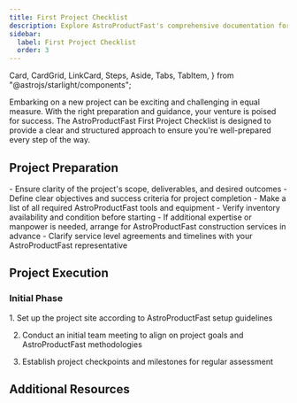 ```yaml
---
title: First Project Checklist
description: Explore AstroProductFast's comprehensive documentation for an in-depth look at our premium tools and construction services. 
sidebar:
  label: First Project Checklist
  order: 3
---
```

  Card,
  CardGrid,
  LinkCard,
  Steps,
  Aside,
  Tabs,
  TabItem,
} from "@astrojs/starlight/components";

Embarking on a new project can be exciting and challenging in equal measure. With the right preparation and guidance, your venture is poised for success. The AstroProductFast First Project Checklist is designed to provide a clear and structured approach to ensure you're well-prepared every step of the way.

## Project Preparation

<CardGrid>
  <Card title="Scope and Objectives">
    - Ensure clarity of the project's scope, deliverables, and desired outcomes
    - Define clear objectives and success criteria for project completion
  </Card>
  <Card title="Tools and Equipment">
    - Make a list of all required AstroProductFast tools and equipment
    - Verify inventory availability and condition before starting
  </Card>
  <Card title="Arranging Services">
    - If additional expertise or manpower is needed, arrange for AstroProductFast construction services in advance
    - Clarify service level agreements and timelines with your AstroProductFast representative
  </Card>
</CardGrid>

## Project Execution
### Initial Phase
<Steps>
1. Set up the project site according to AstroProductFast setup guidelines

2. Conduct an initial team meeting to align on project goals and AstroProductFast methodologies

3. Establish project checkpoints and milestones for regular assessment
</Steps>


## Additional Resources
<CardGrid>
<LinkCard
  title="Detailed Guides"
  description="Access in-depth documentation and user manuals for AstroProductFast tools and services."
  href="/guides/getting-started"
/>
<LinkCard
  title="Support Contacts"
  description="Keep handy the contact details for AstroProductFast support, available for assistance throughout your project."
  href="/guides/getting-started"
/>
<LinkCard
  title="Advanced Learning"
  description="Explore further educational resources provided by AstroProductFast to refine your skills and knowledge base."
  href="/guides/getting-started"
/>
</CardGrid>